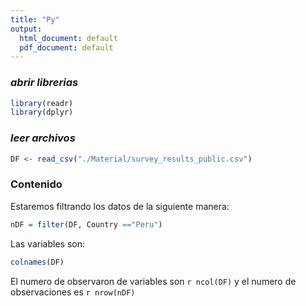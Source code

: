---
title: "Py"
output:
  html_document: default
  pdf_document: default
---


### _abrir librerias_

```{r}
library(readr)
library(dplyr)
```

### _leer archivos_

```{r}
DF <- read_csv("./Material/survey_results_public.csv")
```

### Contenido

Estaremos filtrando los datos de la siguiente manera:
```{r}
nDF = filter(DF, Country =="Peru")
```

Las variables son:
```{r}
colnames(DF)
```

El numero de observaron de variables son `r ncol(DF)` y el numero de observaciones es `r nrow(nDF)`


